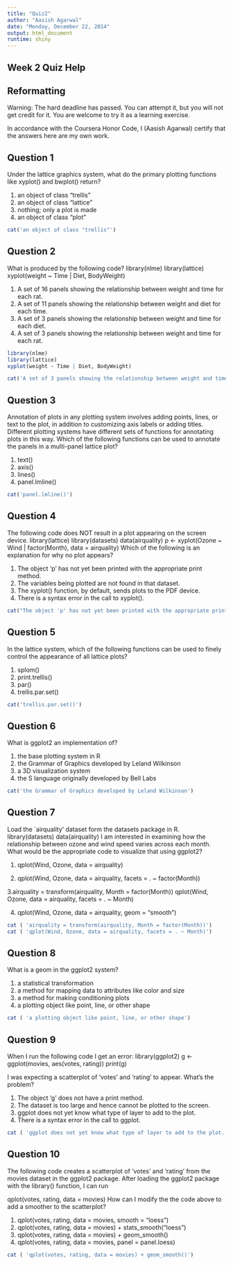 ```yaml
---
title: "Quiz2"
author: "Aasish Agarwal"
date: "Monday, December 22, 2014"
output: html_document
runtime: shiny
---
```


## Week 2 Quiz Help
## Reformatting

Warning: The hard deadline has passed. You can attempt it, but you will not get credit for it. You are welcome to try it as a learning exercise.

In accordance with the Coursera Honor Code, I (Aasish Agarwal) certify that the answers here are my own work.

## Question 1
Under the lattice graphics system, what do the primary plotting functions like xyplot() and bwplot() return?

1) an object of class "trellis"
1) an object of class "lattice"
1) nothing; only a plot is made
1) an object of class "plot"

```r
cat('an object of class "trellis"')
```

## Question 2
What is produced by the following code?
library(nlme)
library(lattice)
xyplot(weight ~ Time | Diet, BodyWeight)

1) A set of 16 panels showing the relationship between weight and time for each rat.
1) A set of 11 panels showing the relationship between weight and diet for each time.
1) A set of 3 panels showing the relationship between weight and time for each diet.
1) A set of 3 panels showing the relationship between weight and time for each rat.

```r
library(nlme)
library(lattice)
xyplot(weight ~ Time | Diet, BodyWeight)

cat('A set of 3 panels showing the relationship between weight and time for each diet')
```

## Question 3
Annotation of plots in any plotting system involves adding points, lines, or text to the plot, in addition to customizing axis labels or adding titles. Different plotting systems have different sets of functions for annotating plots in this way. Which of the following functions can be used to annotate the panels in a multi-panel lattice plot?

1) text()
1) axis()
1) lines()
1) panel.lmline()

```r
cat('panel.lmline()')
```

## Question 4
The following code does NOT result in a plot appearing on the screen device.
library(lattice)
library(datasets)
data(airquality)
p <- xyplot(Ozone ~ Wind | factor(Month), data = airquality)
Which of the following is an explanation for why no plot appears?

1) The object 'p' has not yet been printed with the appropriate print method.
1) The variables being plotted are not found in that dataset.
1) The xyplot() function, by default, sends plots to the PDF device.
1) There is a syntax error in the call to xyplot().

```r
cat("The object 'p' has not yet been printed with the appropriate print method.")
```

## Question 5
In the lattice system, which of the following functions can be used to finely control the appearance of all lattice plots?

1) splom()
1) print.trellis()
1) par()
1) trellis.par.set()

```r
cat('trellis.par.set()')
```

## Question 6
What is ggplot2 an implementation of?

1) the base plotting system in R
1) the Grammar of Graphics developed by Leland Wilkinson
1) a 3D visualization system
1) the S language originally developed by Bell Labs

```r
cat('the Grammar of Graphics developed by Leland Wilkinson')
```

## Question 7
Load the `airquality' dataset form the datasets package in R.
library(datasets)
data(airquality)
I am interested in examining how the relationship between ozone and wind speed varies across each month. What would be the appropriate code to visualize that using ggplot2?

1. qplot(Wind, Ozone, data = airquality)

2. qplot(Wind, Ozone, data = airquality, facets = . ~ factor(Month))
 
3.airquality = transform(airquality, Month = factor(Month))
qplot(Wind, Ozone, data = airquality, facets = . ~ Month)

4. qplot(Wind, Ozone, data = airquality, geom = "smooth")

```r
cat ( 'airquality = transform(airquality, Month = factor(Month))')
cat ( 'qplot(Wind, Ozone, data = airquality, facets = . ~ Month)')

```

## Question 8
What is a geom in the ggplot2 system?

1) a statistical transformation
1) a method for mapping data to attributes like color and size
1) a method for making conditioning plots
1) a plotting object like point, line, or other shape

```r
cat ( 'a plotting object like point, line, or other shape')
```

## Question 9
When I run the following code I get an error:
library(ggplot2)
g <- ggplot(movies, aes(votes, rating))
print(g)

I was expecting a scatterplot of 'votes' and 'rating' to appear. What's the problem?

1) The object 'g' does not have a print method.
1) The dataset is too large and hence cannot be plotted to the screen.
1) ggplot does not yet know what type of layer to add to the plot.
1) There is a syntax error in the call to ggplot.

```r
cat ( 'ggplot does not yet know what type of layer to add to the plot.')
```


## Question 10
The following code creates a scatterplot of 'votes' and 'rating' from the movies dataset in the ggplot2 package. After loading the ggplot2 package with the library() function, I can run

qplot(votes, rating, data = movies)
How can I modify the the code above to add a smoother to the scatterplot?

1) qplot(votes, rating, data = movies, smooth = "loess")
1) qplot(votes, rating, data = movies) + stats_smooth("loess")
1) qplot(votes, rating, data = movies) + geom_smooth()
1) qplot(votes, rating, data = movies, panel = panel.loess)

```r
cat ( 'qplot(votes, rating, data = movies) + geom_smooth()')
```
